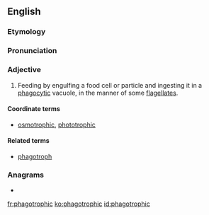 ==English==

===Etymology===
{{suffix|phagotrophy|ic|lang=en}}

===Pronunciation===
{{rfp|lang=en}}

===Adjective===
{{en-adj|-}}

# {{label|en|microbiology}} Feeding by engulfing a food cell or particle and ingesting it in a [[phagocytic]] vacuole, in the manner of some [[flagellate]]s.

====Coordinate terms====
* [[osmotrophic]], [[phototrophic]]

====Related terms====
* [[phagotroph]]

===Anagrams===
* {{l|en|photographic}}

[[fr:phagotrophic]]
[[ko:phagotrophic]]
[[id:phagotrophic]]